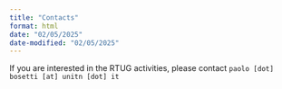 ```yaml
---
title: "Contacts"
format: html
date: "02/05/2025"
date-modified: "02/05/2025"
---
```


If you are interested in the RTUG activities, please contact `paolo [dot] bosetti [at] unitn [dot] it`
